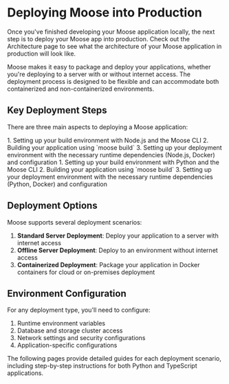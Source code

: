 
# Deploying Moose into Production
<LanguageSwitcher />

Once you've finished developing your Moose application locally, the next step is to deploy your Moose app into production. Check out the Architecture page to see what the architecture of your Moose application in production will look like.

Moose makes it easy to package and deploy your applications, whether you're deploying to a server with or without internet access. The deployment process is designed to be flexible and can accommodate both containerized and non-containerized environments.

## Key Deployment Steps

There are three main aspects to deploying a Moose application:

<TypeScript>
1. Setting up your build environment with Node.js and the Moose CLI
2. Building your application using `moose build`
3. Setting up your deployment environment with the necessary runtime dependencies (Node.js, Docker) and configuration
</TypeScript>

<Python>
1. Setting up your build environment with Python and the Moose CLI
2. Building your application using `moose build`
3. Setting up your deployment environment with the necessary runtime dependencies (Python, Docker) and configuration
</Python>

## Deployment Options

Moose supports several deployment scenarios:

1. **Standard Server Deployment**: Deploy your application to a server with internet access
2. **Offline Server Deployment**: Deploy to an environment without internet access
3. **Containerized Deployment**: Package your application in Docker containers for cloud or on-premises deployment

## Environment Configuration

For any deployment type, you'll need to configure:

1. Runtime environment variables
2. Database and storage cluster access
3. Network settings and security configurations
4. Application-specific configurations

The following pages provide detailed guides for each deployment scenario, including step-by-step instructions for both Python and TypeScript applications.
